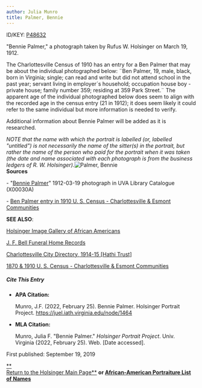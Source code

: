 ```yaml
---
author: Julia Munro
title: Palmer, Bennie
---
```

ID/KEY: [P48632](http://juel.iath.virginia.edu/public_person?person=48632 "P48632")

"Bennie Palmer," a photograph taken by Rufus W. Holsinger on March 19, 1912.  
  
The Charlottesville Census of 1910 has an entry for a Ben Palmer that may be about the individual photographed below: ¨Ben Palmer, 19, male, black, born in Virginia; single; can read and write but did not attend school in the past year; servant living in employer´s household; occupation house boy - private house; family number 359; residing at 359 Park Street.¨ The apparent age of the individual photographed below does seem to align with the recorded age in the census entry (21 in 1912); it does seem likely it could refer to the same individual but more information is needed to verify.

Additional information about Bennie Palmer will be added as it is researched.

_NOTE that the name with which the portrait is labelled (or, labelled "untitled") is not necessarily the name of the sitter(s) in the portrait, but rather the name of the person who paid for the portrait when it was taken (the date and name associated with each photograph is from the business ledgers of R. W. Holsinger)._![Palmer, Bennie](https://iiif.lib.virginia.edu/iiif/uva-lib:1039824/full/1000,1337/0/default.jpg "Palmer, Bennie")  
**Sources**

\- "[Bennie Palmer](https://search.lib.virginia.edu/catalog/uva-lib:1039824#?c=0&m=0&s=0&cv=0&xywh=-1590%2C-34%2C6074%2C4503 "Palmer, Bennie")" 1912-03-19 photograph in UVA Library Catalogue (X00030A) 

\- [Ben Palmer entry in 1910 U. S. Census - Charlottesville & Esmont Communities](http://www2.vcdh.virginia.edu/afam/raceandplace/census/search_both.html "1870 & 1910 U. S. Census: Charlottesville and Esmont Communities")

**SEE ALSO**:

[Holsinger Image Gallery of African Americans](http://rwholsingerphotos.org/images.php "Holsinger Image Gallery of African Americans")

[J. F. Bell Funeral Home Records](http://www2.vcdh.virginia.edu/afam/raceandplace/perl_scripts/funeral_search.html "J. F. Bell Funeral Home Database")

[Charlottesville City Directory, 1914-15 \[Hathi Trust\]](https://catalog.hathitrust.org/Record/101954103 "Charlottesville City Directory, 1914-15") 

[1870 & 1910 U. S. Census - Charlottesville & Esmont Communities](http://www2.vcdh.virginia.edu/afam/raceandplace/census/search_both.html "1870 & 1910 U. S. Census: Charlottesville and Esmont Communities")

##### **Cite This Entry**

*   **APA Citation:**
    
    Munro, J.F. (2022, February 25). Bennie Palmer. Holsinger Portrait Project. https://juel.iath.virginia.edu/node/1464
    
*   **MLA Citation:**
    
    Munro, Julia F. "Bennie Palmer." _Holsinger Portrait Project_. Univ. Virginia (2022, February 25). Web. \[Date accessed\].
    

  
First published: September 19, 2019

[**  
Return to the Holsinger Main Page**](http://juel.iath.virginia.edu/node/980) **or [African-American Portraiture List of Names](http://juel.iath.virginia.edu/node/996)**